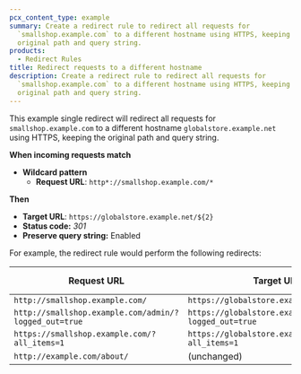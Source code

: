```yaml
---
pcx_content_type: example
summary: Create a redirect rule to redirect all requests for
  `smallshop.example.com` to a different hostname using HTTPS, keeping the
  original path and query string.
products:
  - Redirect Rules
title: Redirect requests to a different hostname
description: Create a redirect rule to redirect all requests for
  `smallshop.example.com` to a different hostname using HTTPS, keeping the
  original path and query string.
---
```



This example single redirect will redirect all requests for `smallshop.example.com` to a different hostname `globalstore.example.net` using HTTPS, keeping the original path and query string.

<Example>

**When incoming requests match**

- **Wildcard pattern**
  - **Request URL**: `http*://smallshop.example.com/*`

**Then**

- **Target URL**: `https://globalstore.example.net/${2}`
- **Status code:** _301_
- **Preserve query string:** Enabled

</Example>

For example, the redirect rule would perform the following redirects:

| Request URL                                           | Target URL                                               | Status code |
| ----------------------------------------------------- | -------------------------------------------------------- | ----------- |
| `http://smallshop.example.com/`                       | `https://globalstore.example.net/`                       | `301`       |
| `http://smallshop.example.com/admin/?logged_out=true` | `https://globalstore.example.net/admin/?logged_out=true` | `301`       |
| `https://smallshop.example.com/?all_items=1`          | `https://globalstore.example.net/?all_items=1`           | `301`       |
| `http://example.com/about/`                           | (unchanged)                                              | n/a         |
